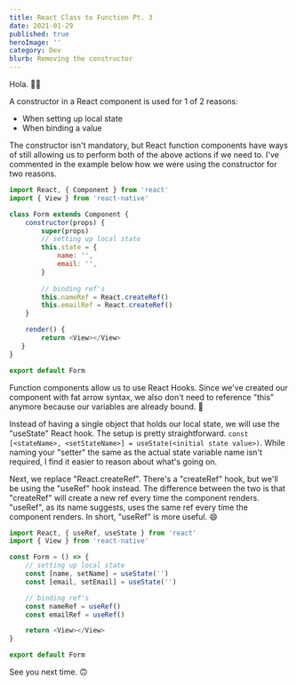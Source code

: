 ```yaml
---
title: React Class to Function Pt. 3
date: 2021-01-29
published: true
heroImage: ''
category: Dev
blurb: Removing the constructor
---
```


Hola. 👋🏾

A constructor in a React component is used for 1 of 2 reasons:
- When setting up local state
- When binding a value

The constructor isn't mandatory, but React function components have ways of still allowing us to perform both of the above actions if we need to. I've commented in the example below how we were using the constructor for two reasons.

```js
import React, { Component } from 'react'
import { View } from 'react-native'

class Form extends Component {
    constructor(props) {
        super(props)
        // setting up local state
        this.state = {
            name: '',
            email: '',
        }
        
        // binding ref's
        this.nameRef = React.createRef()
        this.emailRef = React.createRef()
    }

    render() {
        return <View></View>
   }
}

export default Form
```

Function components allow us to use React Hooks. Since we've created our component with fat arrow syntax, we also don't need to reference "this" anymore because our variables are already bound. :100: 

Instead of having a single object that holds our local state, we will use the "useState" React hook. The setup is pretty straightforward. `const [<stateName>, <setStateName>] = useState(<initial state value>)`. While naming your "setter" the same as the actual state variable name isn't required, I find it easier to reason about what's going on. 

Next, we replace "React.createRef". There's a "createRef" hook, but we'll be using the "useRef" hook instead. The difference between the two is that "createRef" will create a new ref every time the component renders. "useRef", as its name suggests, uses the same ref every time the component renders. In short, "useRef" is more useful. :smile:

```js
import React, { useRef, useState } from 'react'
import { View } from 'react-native'

const Form = () => {
    // setting up local state
    const [name, setName] = useState('')
    const [email, setEmail] = useState('')

    // binding ref's
    const nameRef = useRef()
    const emailRef = useRef()

    return <View></View>
}

export default Form
```

See you next time. 🙃
